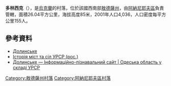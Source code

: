 {{coord|47|32|36|N|29|53|46|E|scale:30000|display=title}}

'''多林西克'''（{{lang-uk|Долинське}}），是[[烏克蘭|烏克蘭]]的村落，位於該國西南部[[敖德薩州|敖德薩州]]，由[[阿納尼耶夫區|阿納尼耶夫區]]負責管轄，面積26.04平方公里，海拔高度85米，2001年人口4,036，人口密度每平方公里155人。

==參考資料==
* [http://w1.c1.rada.gov.ua/pls/z7502/A005?rdat1=14.11.2011&rf7571=23548 Долинське]{{dead link|date=2017年12月 |bot=InternetArchiveBot |fix-attempted=yes }}
* [https://web.archive.org/web/20110101160609/http://www.igsu.org.ua/Odesskaja.obl/Ananxevskij.rajon/Dolinskoe.html Історія міст та сіл УРСР (рос.)]
* [http://imsu-odesa.com/mista-i-sela-odeskoi-oblasti/ananivskyj-rajon/dolynske.html Долинське — Інформаційно-пізнавальний сайт | Одеська область у складі УРСР] {{Wayback|url=http://imsu-odesa.com/mista-i-sela-odeskoi-oblasti/ananivskyj-rajon/dolynske.html |date=20200225040249 }}

{{DEFAULTSORT:Долинське}}
[[Category:敖德薩州村落|Category:敖德薩州村落]]
[[Category:阿納尼耶夫區村落|Category:阿納尼耶夫區村落]]


{{Odessa-geo-stub}}